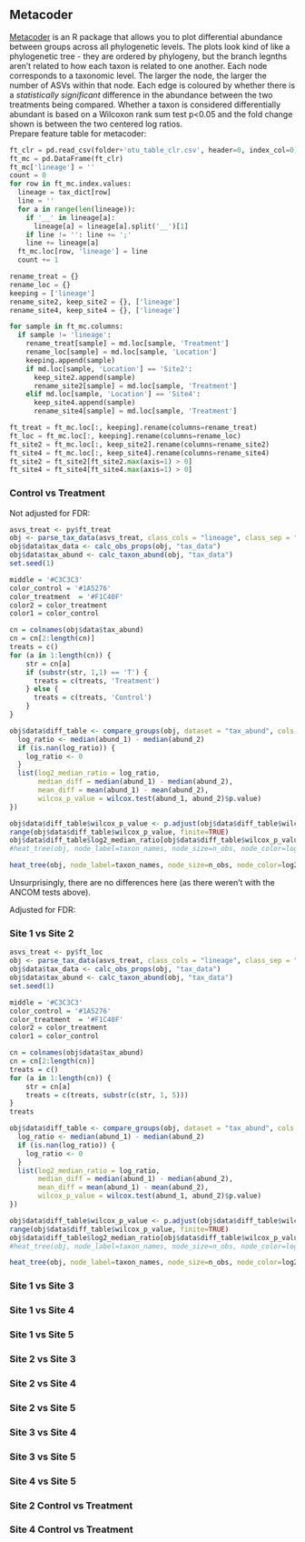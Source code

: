 ## Metacoder {.tabset}

[Metacoder]() is an R package that allows you to plot differential abundance between groups across all phylogenetic levels. The plots look kind of like a phylogenetic tree - they are ordered by phylogeny, but the branch legnths aren't related to how each taxon is related to one another. Each node corresponds to a taxonomic level. The larger the node, the larger the number of ASVs within that node. Each edge is coloured by whether there is a *statistically significant* difference in the abundance between the two treatments being compared. Whether a taxon is considered differentially abundant is based on a Wilcoxon rank sum test p<0.05 and the fold change shown is between the two centered log ratios.</br>
Prepare feature table for metacoder:
```python
ft_clr = pd.read_csv(folder+'otu_table_clr.csv', header=0, index_col=0)
ft_mc = pd.DataFrame(ft_clr)
ft_mc['lineage'] = ''
count = 0
for row in ft_mc.index.values:
  lineage = tax_dict[row]
  line = ''
  for a in range(len(lineage)):
    if '__' in lineage[a]:
      lineage[a] = lineage[a].split('__')[1]
    if line != '': line += ';'
    line += lineage[a]
  ft_mc.loc[row, 'lineage'] = line
  count += 1

rename_treat = {}
rename_loc = {}
keeping = ['lineage']
rename_site2, keep_site2 = {}, ['lineage']
rename_site4, keep_site4 = {}, ['lineage']

for sample in ft_mc.columns:
  if sample != 'lineage':
    rename_treat[sample] = md.loc[sample, 'Treatment']
    rename_loc[sample] = md.loc[sample, 'Location']
    keeping.append(sample)
    if md.loc[sample, 'Location'] == 'Site2':
      keep_site2.append(sample)
      rename_site2[sample] = md.loc[sample, 'Treatment']
    elif md.loc[sample, 'Location'] == 'Site4':
      keep_site4.append(sample)
      rename_site4[sample] = md.loc[sample, 'Treatment']

ft_treat = ft_mc.loc[:, keeping].rename(columns=rename_treat)
ft_loc = ft_mc.loc[:, keeping].rename(columns=rename_loc)
ft_site2 = ft_mc.loc[:, keep_site2].rename(columns=rename_site2)
ft_site4 = ft_mc.loc[:, keep_site4].rename(columns=rename_site4)
ft_site2 = ft_site2[ft_site2.max(axis=1) > 0]
ft_site4 = ft_site4[ft_site4.max(axis=1) > 0]
```

### Control vs Treatment

Not adjusted for FDR:
```R
asvs_treat <- py$ft_treat
obj <- parse_tax_data(asvs_treat, class_cols = "lineage", class_sep = ";") 
obj$data$tax_data <- calc_obs_props(obj, "tax_data")
obj$data$tax_abund <- calc_taxon_abund(obj, "tax_data")
set.seed(1)

middle = '#C3C3C3'
color_control = '#1A5276'
color_treatment  = '#F1C40F'
color2 = color_treatment 
color1 = color_control

cn = colnames(obj$data$tax_abund)
cn = cn[2:length(cn)]
treats = c()
for (a in 1:length(cn)) {
	str = cn[a]
	if (substr(str, 1,1) == 'T') {
	  treats = c(treats, 'Treatment')
	} else {
	  treats = c(treats, 'Control')
	}
}

obj$data$diff_table <- compare_groups(obj, dataset = "tax_abund", cols = cn, groups = treats, combinations=list(c('Control', 'Treatment')), func=function(abund_1, abund_2) {
  log_ratio <- median(abund_1) - median(abund_2)
  if (is.nan(log_ratio)) {
    log_ratio <- 0
  }
  list(log2_median_ratio = log_ratio,
       median_diff = median(abund_1) - median(abund_2),
       mean_diff = mean(abund_1) - mean(abund_2),
       wilcox_p_value = wilcox.test(abund_1, abund_2)$p.value)
})

obj$data$diff_table$wilcox_p_value <- p.adjust(obj$data$diff_table$wilcox_p_value, method="fdr")
range(obj$data$diff_table$wilcox_p_value, finite=TRUE)
obj$data$diff_table$log2_median_ratio[obj$data$diff_table$wilcox_p_value > 0.05] <- 0 
#heat_tree(obj, node_label=taxon_names, node_size=n_obs, node_color=log2_median_ratio, node_color_interval=c(-3,3), node_color_range=c(color2, middle, color1), layout="davidson-harel", initial_layout="reingold-tilford", make_node_legend=FALSE, make_edge_legend=FALSE, output_file="metacoder.pdf", node_label_max=0) 

heat_tree(obj, node_label=taxon_names, node_size=n_obs, node_color=log2_median_ratio, node_color_interval=c(-5,5), layout="davidson-harel", initial_layout="reingold-tilford", node_color_range=c(color2, middle, color1)) 
```
Unsurprisingly, there are no differences here (as there weren't with the ANCOM tests above). 

Adjusted for FDR:


### Site 1 vs Site 2
```R
asvs_treat <- py$ft_loc
obj <- parse_tax_data(asvs_treat, class_cols = "lineage", class_sep = ";") 
obj$data$tax_data <- calc_obs_props(obj, "tax_data")
obj$data$tax_abund <- calc_taxon_abund(obj, "tax_data")
set.seed(1)

middle = '#C3C3C3'
color_control = '#1A5276'
color_treatment  = '#F1C40F'
color2 = color_treatment 
color1 = color_control

cn = colnames(obj$data$tax_abund)
cn = cn[2:length(cn)]
treats = c()
for (a in 1:length(cn)) {
	str = cn[a]
	treats = c(treats, substr(c(str, 1, 5)))
}
treats

obj$data$diff_table <- compare_groups(obj, dataset = "tax_abund", cols = cn, groups = treats, combinations=list(c('Site1', 'Site2')), func=function(abund_1, abund_2) {
  log_ratio <- median(abund_1) - median(abund_2)
  if (is.nan(log_ratio)) {
    log_ratio <- 0
  }
  list(log2_median_ratio = log_ratio,
       median_diff = median(abund_1) - median(abund_2),
       mean_diff = mean(abund_1) - mean(abund_2),
       wilcox_p_value = wilcox.test(abund_1, abund_2)$p.value)
})

obj$data$diff_table$wilcox_p_value <- p.adjust(obj$data$diff_table$wilcox_p_value, method="fdr")
range(obj$data$diff_table$wilcox_p_value, finite=TRUE)
obj$data$diff_table$log2_median_ratio[obj$data$diff_table$wilcox_p_value > 0.05] <- 0 
#heat_tree(obj, node_label=taxon_names, node_size=n_obs, node_color=log2_median_ratio, node_color_interval=c(-3,3), node_color_range=c(color2, middle, color1), layout="davidson-harel", initial_layout="reingold-tilford", make_node_legend=FALSE, make_edge_legend=FALSE, output_file="metacoder.pdf", node_label_max=0) 

heat_tree(obj, node_label=taxon_names, node_size=n_obs, node_color=log2_median_ratio, node_color_interval=c(-5,5), layout="davidson-harel", initial_layout="reingold-tilford", node_color_range=c(color2, middle, color1)) 
```

### Site 1 vs Site 3


### Site 1 vs Site 4


### Site 1 vs Site 5

### Site 2 vs Site 3

### Site 2 vs Site 4

### Site 2 vs Site 5

### Site 3 vs Site 4

### Site 3 vs Site 5

### Site 4 vs Site 5

### Site 2 Control vs Treatment


### Site 4 Control vs Treatment

